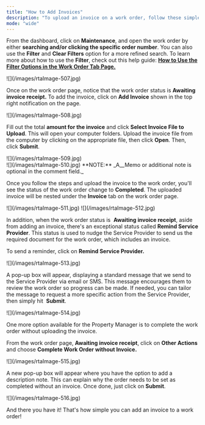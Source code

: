 ```yaml
---
title: "How to Add Invoices"
description: "To upload an invoice on a work order, follow these simple steps."
mode: "wide"
---
```


From the dashboard, click on **Maintenance**, and open the work order by either **searching and/or clicking the specific order number**. You can also use the **Filter** and **Clear Filters** option for a more refined search. To learn more about how to use the **Filter**, check out this help guide: [**How to Use the Filter Options in the Work Order Tab Page.**](/s/topic/0TO5e000000h9wqGAA/How-to-Use-the-Filter-Options-in-the-Work-Order-Tab-Page)

<Frame>
  ![](/images/rtaImage-507.jpg)
</Frame>

Once on the work order page, notice that the work order status is **Awaiting invoice receipt.** To add the invoice, click on **Add Invoice** shown in the top right notification on the page.

<Frame>
  ![](/images/rtaImage-508.jpg)
</Frame>

Fill out the total **amount for the invoice** and click **Select Invoice File to Upload**. This will open your computer folders. Upload the invoice file from the computer by clicking on the appropriate file, then click **Open**. Then, click **Submit**.

<Frame>
  ![](/images/rtaImage-509.jpg)
</Frame>

<br />

<Frame>
  ![](/images/rtaImage-510.jpg)
</Frame>

<Info>
  **NOTE:** _A__Memo or additional note is optional in the comment field._
</Info>

Once you follow the steps and upload the invoice to the work order, you'll see the status of the work order change to **Completed**. The uploaded invoice will be nested under the **Invoice** tab on the work order page.

<Frame>
  ![](/images/rtaImage-511.jpg)
</Frame>

<Frame>
  ![](/images/rtaImage-512.jpg)
</Frame>

In addition, when the work order status is  **Awaiting invoice receipt**, aside from adding an invoice, there's an exceptional status called **Remind Service Provider**. This status is used to nudge the Service Provider to send us the required document for the work order, which includes an invoice.

To send a reminder, click on **Remind Service Provider.**

<Frame>
  ![](/images/rtaImage-513.jpg)
</Frame>

A pop-up box will appear, displaying a standard message that we send to the Service Provider via email or SMS. This message encourages them to review the work order so progress can be made. If needed, you can tailor the message to request a more specific action from the Service Provider, then simply hit  **Submit**.

<Frame>
  ![](/images/rtaImage-514.jpg)
</Frame>

One more option available for the Property Manager is to complete the work order without uploading the invoice. 

From the work order page, **Awaiting invoice receipt**, click on **Other Actions** and choose **Complete Work Order without Invoice.**

<Frame>
  ![](/images/rtaImage-515.jpg)
</Frame>

A new pop-up box will appear where you have the option to add a description note. This can explain why the order needs to be set as completed without an invoice. Once done, just click on **Submit**.

<Frame>
  ![](/images/rtaImage-516.jpg)
</Frame>

And there you have it\! That's how simple you can add an invoice to a work order\!